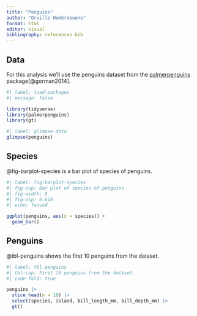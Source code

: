 ```yaml
---
title: "Penguins"
author: "Orville Hombrebueno"
format: html
editor: visual
bibliography: references.bib
---
```


## Data

For this analysis we'll use the penguins dataset from the [palmerpenguins](https://allisonhorst.github.io/palmerpenguins/) package[@gorman2014].

```r
#| label: load-packages
#| message: false

library(tidyverse)
library(palmerpenguins)
library(gt)
```

```r
#| label: glimpse-data
glimpse(penguins)
```

## Species

@fig-barplot-species is a bar plot of species of penguins.

```r
#| label: fig-barplot-species
#| fig-cap: Bar plot of species of penguins.
#| fig-width: 5
#| fig-asp: 0.618
#| echo: fenced

ggplot(penguins, aes(x = species)) +
  geom_bar()
```

## Penguins

@tbl-penguins shows the first 10 penguins from the dataset.

```r
#| label: tbl-penguins
#| tbl-cap: First 10 penguins from the dataset.
#| code-fold: true

penguins |>
  slice_head(n = 10) |>
  select(species, island, bill_length_mm, bill_depth_mm) |>
  gt() 

```
